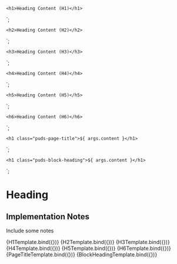 
<Meta title="Components/Heading" component="Heading" />

    <h1>Heading Content (H1)</h1>
`;

    <h2>Heading Content (H2)</h2>
`;

    <h3>Heading Content (H3)</h3>
`;

    <h4>Heading Content (H4)</h4>
`;

    <h5>Heading Content (H5)</h5>
`;

    <h6>Heading Content (H6)</h6>
`;

    <h1 class="puds-page-title">${ args.content }</h1>
`;

    <h1 class="puds-block-heading">${ args.content }</h1>
`;

# Heading

## Implementation Notes

Include some notes

<Canvas>
    <Story name="Heading 1" args={{
        content: "Heading Content"
    }}>
      {H1Template.bind({})}
    </Story>
</Canvas>

<Canvas>
    <Story name="Heading 2" args={{
        content: "Heading Content"
    }}>
      {H2Template.bind({})}
    </Story>
</Canvas>

<Canvas>
    <Story name="Heading 3" args={{
        content: "Heading Content"
    }}>
      {H3Template.bind({})}
    </Story>
</Canvas>

<Canvas>
    <Story name="Heading 4" args={{
        content: "Heading Content"
    }}>
      {H4Template.bind({})}
    </Story>
</Canvas>

<Canvas>
    <Story name="Heading 5" args={{
        content: "Heading Content"
    }}>
      {H5Template.bind({})}
    </Story>
</Canvas>

<Canvas>
    <Story name="Heading 6" args={{
        content: "Heading Content"
    }}>
      {H6Template.bind({})}
    </Story>
</Canvas>

<Canvas>
    <Story name="Page Title" args={{
        content: "Page Title"
    }}>
      {PageTitleTemplate.bind({})}
    </Story>
</Canvas>

<Canvas>
    <Story name="Block Heading" args={{
        content: "Block Heading"
    }}>
      {BlockHeadingTemplate.bind({})}
    </Story>
</Canvas>
